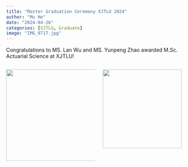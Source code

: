 ```yaml
---
title: "Master Graduation Ceremony XJTLU 2024"
author: "Mu He"
date: "2024-04-26"
categories: [XJTLU, Graduate]
image: "IMG_0717.jpg"
---
```


Congratulations to MS. Lan Wu and MS. Yunpeng Zhao awarded M.Sc. Actuarial Science at XJTLU!

:::::::::::::: {.columns}
::: {.column width="50%"}

<img src="IMG_0717.JPG" width="250">    

:::
::: {.column width="50%"}

<img src="IMG_0718.JPG" width="215">

:::
::::::::::::::
